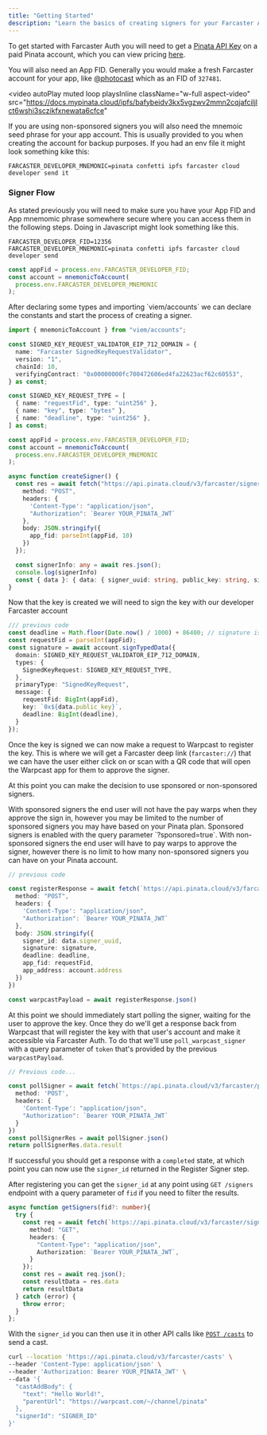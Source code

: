 ```yaml
---
title: "Getting Started"
description: "Learn the basics of creating signers for your Farcaster App"
---
```


To get started with Farcaster Auth you will need to get a [Pinata API Key](/account-management/api-keys) on a paid Pinata account, which you can view pricing [here](https://pinata.cloud/pricing).

You will also need an App FID. Generally you would make a fresh Farcaster account for your app, like [@photocast](https://warpcast.com/photocast) which as an FID of `327481`.

<video
  autoPlay
  muted
  loop
  playsInline
  className="w-full aspect-video"
  src="https://docs.mypinata.cloud/ipfs/bafybeidv3kx5vgzwv2mmn2cqjafciljlct6wshi3sczikfxnewata6cfce"
></video>

If you are using non-sponsored signers you will also need the mnemoic seed phrase for your app account. This is usually provided to you when creating the account for backup purposes. If you had an env file it might look something kike this:
```
FARCASTER_DEVELOPER_MNEMONIC=pinata confetti ipfs farcaster cloud developer send it
```


### Signer Flow

<Steps>

<Step title="Setup ENV variables">

As stated previously you will need to make sure you have your App FID and App mnemomic phrase somewhere secure where you can access them in the following steps. Doing in Javascript might look something like this.

<CodeGroup>

```plaintext .env
FARCASTER_DEVELOPER_FID=12356
FARCASTER_DEVELOPER_MNEMONIC=pinata confetti ipfs farcaster cloud developer send
```

```typescript index.ts
const appFid = process.env.FARCASTER_DEVELOPER_FID;
const account = mnemonicToAccount(
  process.env.FARCASTER_DEVELOPER_MNEMONIC
);
```

</CodeGroup>

</Step>

<Step title="Create Signer with `POST /signers`">
After declaring some types and importing `viem/accounts` we can declare the constants and start the process of creating a signer.

```typescript index.ts
import { mnemonicToAccount } from "viem/accounts";

const SIGNED_KEY_REQUEST_VALIDATOR_EIP_712_DOMAIN = {
  name: "Farcaster SignedKeyRequestValidator",
  version: "1",
  chainId: 10,
  verifyingContract: "0x00000000fc700472606ed4fa22623acf62c60553",
} as const;

const SIGNED_KEY_REQUEST_TYPE = [
  { name: "requestFid", type: "uint256" },
  { name: "key", type: "bytes" },
  { name: "deadline", type: "uint256" },
] as const;

const appFid = process.env.FARCASTER_DEVELOPER_FID;
const account = mnemonicToAccount(
  process.env.FARCASTER_DEVELOPER_MNEMONIC
);

async function createSigner() {
  const res = await fetch("https://api.pinata.cloud/v3/farcaster/signers", {
    method: "POST",
    headers: {
      'Content-Type': "application/json",
      "Authorization": `Bearer YOUR_PINATA_JWT`
    },
    body: JSON.stringify({
      app_fid: parseInt(appFid, 10)
    })
  });

  const signerInfo: any = await res.json();
  console.log(signerInfo)
  const { data }: { data: { signer_uuid: string, public_key: string, signer_approved: string } } = signerInfo;
}
```
</Step>

<Step title="Sign Key Provided by Farcaster Auth">

Now that the key is created we will need to sign the key with our developer Farcaster account

```typescript index.ts
/// previous code
const deadline = Math.floor(Date.now() / 1000) + 86400; // signature is valid for 1 day
const requestFid = parseInt(appFid);
const signature = await account.signTypedData({
  domain: SIGNED_KEY_REQUEST_VALIDATOR_EIP_712_DOMAIN,
  types: {
    SignedKeyRequest: SIGNED_KEY_REQUEST_TYPE,
  },
  primaryType: "SignedKeyRequest",
  message: {
    requestFid: BigInt(appFid),
    key: `0x${data.public_key}`,
    deadline: BigInt(deadline),
  }
});
```

</Step>

<Step title="Register Signer with Warpcast">

Once the key is signed we can now make a request to Warpcast to register the key. This is where we will get a Farcaster deep link (`farcaster://`) that we can have the user either click on or scan with a QR code that will open the Warpcast app for them to approve the signer.

At this point you can make the decision to use sponsored or non-sponsored signers.

<CardGroup cols={2}>
  <Card title="Sponsored" icon="handshake">
    With sponsored signers the end user will not have the pay warps when they approve the sign in, however you may be limited to the number of sponsored signers you may have based on your Pinata plan. Sponsored signers is enabled with the query parameter `?sponsored=true`.
  </Card>
  <Card title="Non-Sponsored" icon="user">
    With non-sponsored signers the end user will have to pay warps to approve the signer, however there is no limit to how many non-sponsored signers you can have on your Pinata account.
  </Card>
</CardGroup>

```typescript index.ts
// previous code

const registerResponse = await fetch(`https://api.pinata.cloud/v3/farcaster/register_signer_with_warpcast?sponsored=true`, {
  method: "POST",
  headers: {
    'Content-Type': "application/json",
    "Authorization": `Bearer YOUR_PINATA_JWT`
  },
  body: JSON.stringify({
    signer_id: data.signer_uuid,
    signature: signature,
    deadline: deadline,
    app_fid: requestFid,
    app_address: account.address
  })
})

const warpcastPayload = await registerResponse.json()
```

</Step>

<Step title="Poll Signer for Approval Status">

At this point we should immediately start polling the signer, waiting for the user to approve the key. Once they do we'll get a response back from Warpcast that will register the key with that user's account and make it accessible via Farcaster Auth. To do that we'll use `poll_warpcast_signer` with a query parameter of `token` that's provided by the previous `warpcastPayload`.

```typescript index.ts
// Previous code...

const pollSigner = await fetch(`https://api.pinata.cloud/v3/farcaster/poll_warpcast_signer?token=${warpcastPayload.data.token}`, {
  method: 'POST',
  headers: {
    'Content-Type': "application/json",
    "Authorization": `Bearer YOUR_PINATA_JWT`
  }
})
const pollSignerRes = await pollSigner.json()
return pollSignerRes.data.result
```

If successful you should get a response with a `completed` state, at which point you can now use the `signer_id` returned in the Register Signer step.

</Step>

<Step title="Get Signers">

After registering you can get the `signer_id` at any point using `GET /signers` endpoint with a query parameter of `fid` if you need to filter the results.

```typescript index.ts
async function getSigners(fid?: number){
  try {
    const req = await fetch(`https://api.pinata.cloud/v3/farcaster/signers?fid=${fid}`, {
      method: "GET",
      headers: {
        "Content-Type": "application/json",
        Authorization: `Bearer YOUR_PINATA_JWT`,
      }
    });
    const res = await req.json();
    const resultData = res.data
    return resultData
  } catch (error) {
    throw error;
  }
};
```

With the `signer_id` you can then use it in other API calls like [`POST /casts`](/farcaster/farcaster-api/endpoint/send-cast) to send a cast.

```bash
curl --location 'https://api.pinata.cloud/v3/farcaster/casts' \
--header 'Content-Type: application/json' \
--header 'Authorization: Bearer YOUR_PINATA_JWT' \
--data '{
  "castAddBody": {
    "text": "Hello World!",
    "parentUrl": "https://warpcast.com/~/channel/pinata"
  },
  "signerId": "SIGNER_ID"
}'
```
</Step>
</Steps>
